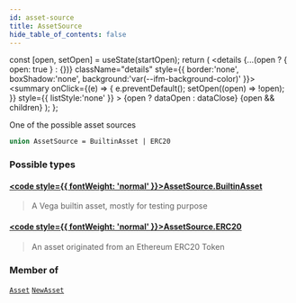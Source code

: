 ```yaml
---
id: asset-source
title: AssetSource
hide_table_of_contents: false
---
```







  const [open, setOpen] = useState(startOpen);
  return (
    <details {...(open ? { open: true } : {})} className="details" style={{ border:'none', boxShadow:'none', background:'var(--ifm-background-color)' }}>
      <summary
        onClick={(e) => {
          e.preventDefault();
          setOpen((open) => !open);
        }}
        style={{ listStyle:'none' }}
      >
      {open ? dataOpen : dataClose}
      </summary>
      {open && children}
    </details>
  );
};




One of the possible asset sources


```graphql
union AssetSource = BuiltinAsset | ERC20
```


### Possible types

#### [<code style={{ fontWeight: 'normal' }}>AssetSource.<b>BuiltinAsset</b></code>](/testnet/api/graphql/objects/builtin-asset) <Badge class="secondary" text="object"/>
> A Vega builtin asset, mostly for testing purpose
> 

#### [<code style={{ fontWeight: 'normal' }}>AssetSource.<b>ERC20</b></code>](/testnet/api/graphql/objects/erc20) <Badge class="secondary" text="object"/>
> An asset originated from an Ethereum ERC20 Token
> 



### Member of

[`Asset`](/testnet/api/graphql/objects/asset)  <Badge class="secondary" text="object"/><Bullet />[`NewAsset`](/testnet/api/graphql/objects/new-asset)  <Badge class="secondary" text="object"/>

